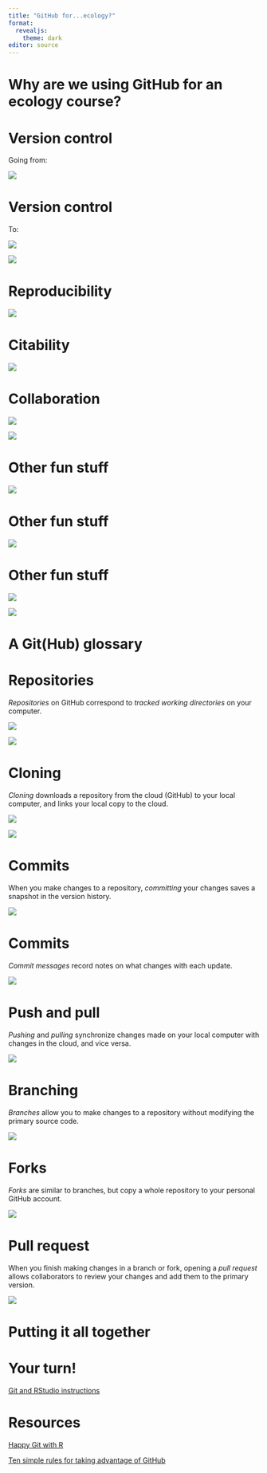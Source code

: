 ```yaml
---
title: "GitHub for...ecology?"
format:
  revealjs:
    theme: dark
editor: source
---
```


# Why are we using GitHub for an ecology course?

# Version control

Going from:

![](yikes.png){fig-alt="A data directory with many similar filenames like \"Final_FINAL.R\"" fig-align="center"}

# Version control

To:

::: {layout-ncol="2"}
![](sq1_gh.png){fig-alt="A data directory with many similar filenames like \"Final_FINAL.R\""}

![](sq1_dir.png){fig-alt="A data directory with many similar filenames like \"Final_FINAL.R\""}
:::

# Reproducibility

![](clone_page.png){fig-alt="A data directory with many similar filenames like \"Final_FINAL.R\""}

# Citability

![](doi.png){fig-alt="A data directory with many similar filenames like \"Final_FINAL.R\""}

# Collaboration

::: {layout-ncol="2"}
![](pr.png){fig-alt="A data directory with many similar filenames like \"Final_FINAL.R\""}

![](contributors.png){fig-alt="A data directory with many similar filenames like \"Final_FINAL.R\""}
:::

# Other fun stuff

![](task_tracking.png){fig-alt="A data directory with many similar filenames like \"Final_FINAL.R\""}

# Other fun stuff

![](project_board.png){fig-alt="A data directory with many similar filenames like \"Final_FINAL.R\""}

# Other fun stuff

::: {layout-ncol="2"}
![](rmd_site.png){fig-alt="A data directory with many similar filenames like \"Final_FINAL.R\""}

![](eem_site.png){fig-alt="A data directory with many similar filenames like \"Final_FINAL.R\""}
:::

# A Git(Hub) glossary

# Repositories


*Repositories* on GitHub correspond to *tracked working directories* on your computer.

::: {layout-ncol="2"}
![](repos_online.png){fig-alt="A data directory with many similar filenames like \"Final_FINAL.R\""}

![](repos_dirs.png){fig-alt="A data directory with many similar filenames like \"Final_FINAL.R\""}
:::


# Cloning

*Cloning* downloads a repository from the cloud (GitHub) to your local computer, and links your local copy to the cloud.


::: {layout-ncol="2"}
![](clone.png){fig-alt="A data directory with many similar filenames like \"Final_FINAL.R\""}

![](gh_rmd_dir.png){fig-alt="A data directory with many similar filenames like \"Final_FINAL.R\""}
:::


# Commits


::: {layout-ncol="2"}

When you make changes to a repository, *committing* your changes saves a snapshot in the version history.

![](commits.png){fig-alt="A data directory with many similar filenames like \"Final_FINAL.R\""}
:::

# Commits

::: {layout-ncol="2"}


*Commit messages* record notes on what changes with each update.

![](commits.png){fig-alt="A data directory with many similar filenames like \"Final_FINAL.R\""}
:::

# Push and pull

*Pushing* and *pulling* synchronize changes made on your local computer with changes in the cloud, and vice versa.


![](push_pull.png){fig-alt="The push and pull buttons in RStudio"}


# Branching
::: {layout-ncol="2"}

*Branches* allow you to make changes to a repository without modifying the primary source code.

![](branch1.png){fig-alt="A page with branches in GitHub"}
:::

# Forks

::: {layout-ncol="2"}


*Forks* are similar to branches, but copy a whole repository to your personal GitHub account. 

![](fork.png){fig-alt="A forked repository in GitHub"}

:::

# Pull request

::: {layout-ncol="2"}

When you finish making changes in a branch or fork, opening a *pull request* allows collaborators to review your changes and add them to the primary version.

![](pr_2.png){fig-alt="A pull request in GitHub"}
:::

# Putting it all together

# Your turn!

[Git and RStudio instructions](https://www.ecoevomatics.org/2021/09/14/rstudio_github.html)

# Resources

[Happy Git with R](https://happygitwithr.com/)

[Ten simple rules for taking advantage of GitHub](https://doi.org/10.1371/journal.pcbi.1004947)
